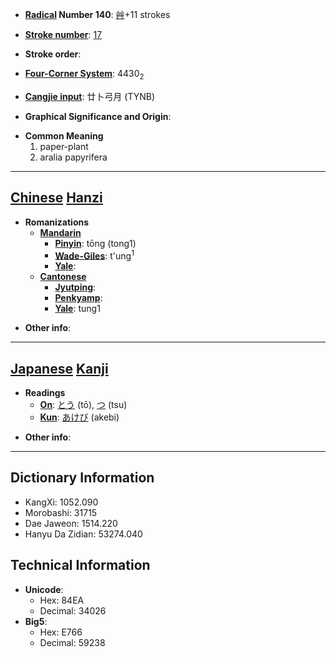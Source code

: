 * '''[[Wiktionary:Chinese radical index| Radical]] Number 140''': [[Wiktionary:Chinese radical index 艸|艸]]+11 strokes

* '''[[Wiktionary:Chinese total strokes index|Stroke number]]''': [[Wiktionary:Chinese total strokes index 17|17]]

* '''Stroke order''': 

* '''[[Wiktionary:Chinese four corner index|Four-Corner System]]''': 4430<sub>2</sub>

* '''[[Wiktionary:Chinese Cangjie index|Cangjie input]]''': 廿卜弓月 (TYNB)

* '''Graphical Significance and Origin''': 

* '''Common Meaning'''
*#paper-plant
*# aralia papyrifera


----

== [[Chinese]] [[Hanzi]] ==

* '''Romanizations'''
** '''[[Mandarin]]'''
*** '''[[Pinyin]]''': tōng (tong1)
*** '''[[Wade-Giles]]''': t'ung<sup>1</sup>
*** '''[[Yale]]''': 
** '''[[Cantonese]]'''
*** '''[[Jyutping]]''':
*** '''[[Penkyamp]]''': 
*** '''[[Yale]]''': tung1

* '''Other info''': 

----

== [[Japanese]] [[Kanji]] ==

* '''Readings'''
** '''[[On]]''': [[とう]] (tō), [[つ]] (tsu)
** '''[[Kun]]''': [[あけび]] (akebi)

* '''Other info''':  

----

== Dictionary Information ==

* KangXi: 1052.090
* Morobashi: 31715
* Dae Jaweon: 1514.220
* Hanyu Da Zidian: 53274.040

== Technical Information ==

* '''Unicode''':
** Hex: 84EA
** Decimal: 34026
* '''Big5''':
** Hex: E766
** Decimal: 59238